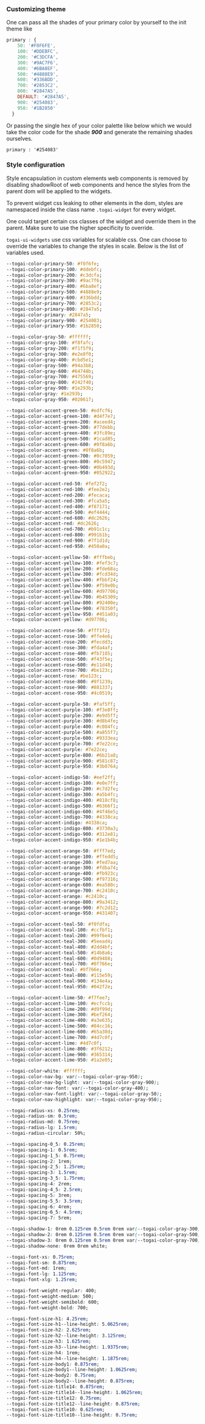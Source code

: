 ### Customizing theme

One can pass all the shades of your primary color by yourself to the init theme like

```javascript
primary : {
    50: '#F0F6FE',
    100: '#DDEBFC',
    200: '#C3DCFA',
    300: '#9AC7F6',
    400: '#6BA8EF',
    500: '#4888E9',
    600: '#336BDD',
    700: '#2853C2',
    800: '#2847A5',
    DEFAULT: '#2847A5',
    900: '#254083',
    950: '#1B2850'
  }
```

Or passing the single hex of your color palette like below which we would take the color code for the shade **_900_** and generate the remaining shades ourselves.

`primary : '#254083'`

### Style configuration

Style encapsulation in custom elements web components is removed by disabling shadowRoot of web components and hence the styles from the parent dom will be applied to the widgets.

To prevent widget css leaking to other elements in the dom, styles are namespaced inside the class name `.togai-widget` for every widget.

One could target certain css classes of the widget and override them in the parent. Make sure to use the higher specificity to override.

`togai-ui-widgets` use css variables for scalable css. One can choose to override the variables to change the styles in scale. Below is the list of variables used.

```css
--togai-color-primary-50: #f0f6fe;
--togai-color-primary-100: #ddebfc;
--togai-color-primary-200: #c3dcfa;
--togai-color-primary-300: #9ac7f6;
--togai-color-primary-400: #6ba8ef;
--togai-color-primary-500: #4888e9;
--togai-color-primary-600: #336bdd;
--togai-color-primary-700: #2853c2;
--togai-color-primary-800: #2847a5;
--togai-color-primary: #2847a5;
--togai-color-primary-900: #254083;
--togai-color-primary-950: #1b2850;

--togai-color-gray-50: #ffffff;
--togai-color-gray-100: #f8fafc;
--togai-color-gray-200: #f1f5f9;
--togai-color-gray-300: #e2e8f0;
--togai-color-gray-400: #cbd5e1;
--togai-color-gray-500: #94a3b8;
--togai-color-gray-600: #64748b;
--togai-color-gray-700: #475569;
--togai-color-gray-800: #242f40;
--togai-color-gray-900: #1e293b;
--togai-color-gray: #1e293b;
--togai-color-gray-950: #020617;

--togai-color-accent-green-50: #edfcf6;
--togai-color-accent-green-100: #d4f7e7;
--togai-color-accent-green-200: #aceed4;
--togai-color-accent-green-300: #77debb;
--togai-color-accent-green-400: #3fc89e;
--togai-color-accent-green-500: #1cad85;
--togai-color-accent-green-600: #0f8a6b;
--togai-color-accent-green: #0f8a6b;
--togai-color-accent-green-700: #0c7059;
--togai-color-accent-green-800: #0c5947;
--togai-color-accent-green-900: #0b493d;
--togai-color-accent-green-950: #052922;

--togai-color-accent-red-50: #fef2f2;
--togai-color-accent-red-100: #fee2e2;
--togai-color-accent-red-200: #fecaca;
--togai-color-accent-red-300: #fca5a5;
--togai-color-accent-red-400: #f87171;
--togai-color-accent-red-500: #ef4444;
--togai-color-accent-red-600: #dc2626;
--togai-color-accent-red: #dc2626;
--togai-color-accent-red-700: #b91c1c;
--togai-color-accent-red-800: #991b1b;
--togai-color-accent-red-900: #7f1d1d;
--togai-color-accent-red-950: #450a0a;

--togai-color-accent-yellow-50: #fffbeb;
--togai-color-accent-yellow-100: #fef3c7;
--togai-color-accent-yellow-200: #fde68a;
--togai-color-accent-yellow-300: #fcd34d;
--togai-color-accent-yellow-400: #fbbf24;
--togai-color-accent-yellow-500: #f59e0b;
--togai-color-accent-yellow-600: #d97706;
--togai-color-accent-yellow-700: #b45309;
--togai-color-accent-yellow-800: #92400e;
--togai-color-accent-yellow-900: #78350f;
--togai-color-accent-yellow-950: #451a03;
--togai-color-accent-yellow: #d97706;

--togai-color-accent-rose-50: #fff1f2;
--togai-color-accent-rose-100: #ffe4e6;
--togai-color-accent-rose-200: #fecdd3;
--togai-color-accent-rose-300: #fda4af;
--togai-color-accent-rose-400: #fb7185;
--togai-color-accent-rose-500: #f43f5e;
--togai-color-accent-rose-600: #e11d48;
--togai-color-accent-rose-700: #be123c;
--togai-color-accent-rose: #be123c;
--togai-color-accent-rose-800: #9f1239;
--togai-color-accent-rose-900: #881337;
--togai-color-accent-rose-950: #4c0519;

--togai-color-accent-purple-50: #faf5ff;
--togai-color-accent-purple-100: #f3e8ff;
--togai-color-accent-purple-200: #e9d5ff;
--togai-color-accent-purple-300: #d8b4fe;
--togai-color-accent-purple-400: #c084fc;
--togai-color-accent-purple-500: #a855f7;
--togai-color-accent-purple-600: #9333ea;
--togai-color-accent-purple-700: #7e22ce;
--togai-color-accent-purple: #7e22ce;
--togai-color-accent-purple-800: #6b21a8;
--togai-color-accent-purple-900: #581c87;
--togai-color-accent-purple-950: #3b0764;

--togai-color-accent-indigo-50: #eef2ff;
--togai-color-accent-indigo-100: #e0e7ff;
--togai-color-accent-indigo-200: #c7d2fe;
--togai-color-accent-indigo-300: #a5b4fc;
--togai-color-accent-indigo-400: #818cf8;
--togai-color-accent-indigo-500: #6366f1;
--togai-color-accent-indigo-600: #4f46e5;
--togai-color-accent-indigo-700: #4338ca;
--togai-color-accent-indigo: #4338ca;
--togai-color-accent-indigo-800: #3730a3;
--togai-color-accent-indigo-900: #312e81;
--togai-color-accent-indigo-950: #1e1b4b;

--togai-color-accent-orange-50: #fff7ed;
--togai-color-accent-orange-100: #ffedd5;
--togai-color-accent-orange-200: #fed7aa;
--togai-color-accent-orange-300: #fdba74;
--togai-color-accent-orange-400: #fb923c;
--togai-color-accent-orange-500: #f97316;
--togai-color-accent-orange-600: #ea580c;
--togai-color-accent-orange-700: #c2410c;
--togai-color-accent-orange: #c2410c;
--togai-color-accent-orange-800: #9a3412;
--togai-color-accent-orange-900: #7c2d12;
--togai-color-accent-orange-950: #431407;

--togai-color-accent-teal-50: #f0fdfa;
--togai-color-accent-teal-100: #ccfbf1;
--togai-color-accent-teal-200: #99f6e4;
--togai-color-accent-teal-300: #5eead4;
--togai-color-accent-teal-400: #2dd4bf;
--togai-color-accent-teal-500: #14b8a6;
--togai-color-accent-teal-600: #0d9488;
--togai-color-accent-teal-700: #0f766e;
--togai-color-accent-teal: #0f766e;
--togai-color-accent-teal-800: #115e59;
--togai-color-accent-teal-900: #134e4a;
--togai-color-accent-teal-950: #042f2e;

--togai-color-accent-lime-50: #f7fee7;
--togai-color-accent-lime-100: #ecfccb;
--togai-color-accent-lime-200: #d9f99d;
--togai-color-accent-lime-300: #bef264;
--togai-color-accent-lime-400: #a3e635;
--togai-color-accent-lime-500: #84cc16;
--togai-color-accent-lime-600: #65a30d;
--togai-color-accent-lime-700: #4d7c0f;
--togai-color-accent-lime: #4d7c0f;
--togai-color-accent-lime-800: #3f6212;
--togai-color-accent-lime-900: #365314;
--togai-color-accent-lime-950: #1a2e05;

--togai-color-white: #ffffff;
--togai-color-nav-bg: var(--togai-color-gray-950);
--togai-color-nav-bg-light: var(--togai-color-gray-900);
--togai-color-nav-font: var(--togai-color-gray-400);
--togai-color-nav-font-light: var(--togai-color-gray-50);
--togai-color-nav-highlight: var(--togai-color-gray-950);

--togai-radius-xs: 0.25rem;
--togai-radius-sm: 0.5rem;
--togai-radius-md: 0.75rem;
--togai-radius-lg: 1.5rem;
--togai-radius-circular: 50%;

--togai-spacing-0_5: 0.25rem;
--togai-spacing-1: 0.5rem;
--togai-spacing-1_5: 0.75rem;
--togai-spacing-2: 1rem;
--togai-spacing-2_5: 1.25rem;
--togai-spacing-3: 1.5rem;
--togai-spacing-3_5: 1.75rem;
--togai-spacing-4: 2rem;
--togai-spacing-4_5: 2.5rem;
--togai-spacing-5: 3rem;
--togai-spacing-5_5: 3.5rem;
--togai-spacing-6: 4rem;
--togai-spacing-6_5: 4.5rem;
--togai-spacing-7: 5rem;

--togai-shadow-1: 0rem 0.125rem 0.5rem 0rem var(--togai-color-gray-300);
--togai-shadow-2: 0rem 0.125rem 0.5rem 0rem var(--togai-color-gray-500);
--togai-shadow-3: 0rem 0.125rem 0.5rem 0rem var(--togai-color-gray-700);
--togai-shadow-none: 0rem 0rem white;

--togai-font-xs: 0.75rem;
--togai-font-sm: 0.875rem;
--togai-font-md: 1rem;
--togai-font-lg: 1.125rem;
--togai-font-xlg: 1.25rem;

--togai-font-weight-regular: 400;
--togai-font-weight-medium: 500;
--togai-font-weight-semibold: 600;
--togai-font-weight-bold: 700;

--togai-font-size-h1: 4.25rem;
--togai-font-size-h1--line-height: 5.0625rem;
--togai-font-size-h2: 2.625rem;
--togai-font-size-h2--line-height: 3.125rem;
--togai-font-size-h3: 1.625rem;
--togai-font-size-h3--line-height: 1.9375rem;
--togai-font-size-h4: 1rem;
--togai-font-size-h4--line-height: 1.1875rem;
--togai-font-size-body1: 0.875rem;
--togai-font-size-body1--line-height: 1.0625rem;
--togai-font-size-body2: 0.75rem;
--togai-font-size-body2--line-height: 0.875rem;
--togai-font-size-title14: 0.875rem;
--togai-font-size-title14--line-height: 1.0625rem;
--togai-font-size-title12: 0.75rem;
--togai-font-size-title12--line-height: 0.875rem;
--togai-font-size-title10: 0.625rem;
--togai-font-size-title10--line-height: 0.75rem;
```
